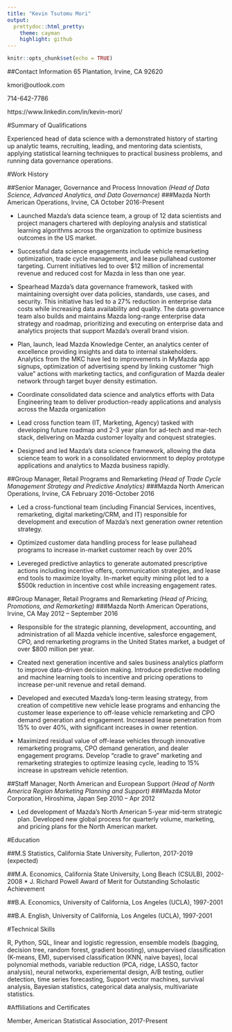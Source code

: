 ```yaml
---
title: "Kevin Tsutomu Mori"
output:
  prettydoc::html_pretty:
    theme: cayman
    highlight: github
---
```


```r
knitr::opts_chunk$set(echo = TRUE)
```
##Contact Information
65 Plantation, Irvine, CA 92620

kmori@outlook.com

714-642-7786

https://www.linkedin.com/in/kevin-mori/

#Summary of Qualifications

Experienced head of data science with a demonstrated history of starting up analytic teams, recruiting, leading, and mentoring data scientists, applying statistical learning techniques to practical business problems, and running data governance operations.

#Work History

##Senior Manager, Governance and Process Innovation *(Head of Data Science, Advanced Analytics, and Data Governance)*
###Mazda North American Operations, Irvine, CA October 2016-Present

* Launched Mazda's data science team, a group of 12 data scientists and project managers chartered with deploying analysis and statistical learning algorithms across the organization to optimize business outcomes in the US market.

* Successful data science engagements include vehicle remarketing optimization, trade cycle management, and lease pullahead customer targeting.  Current initiatives led to over $12 million of incremental revenue and reduced cost for Mazda in less than one year.

* Spearhead Mazda's data governance framework, tasked with maintaining oversight over data policies, standards, use cases, and security.  This initiative has led to a 27% reduction in enterprise data costs while increasing data availability and quality. The data governance team also builds and maintains Mazda long-range enterprise data strategy and roadmap, prioritizing and executing on enterprise data and analytics projects that support Mazda's overall brand vision.

* Plan, launch, lead Mazda Knowledge Center, an analytics center of excellence providing insights and data to internal stakeholders.  Analytics from the MKC have led to improvements in MyMazda app signups, optimization of advertising spend by linking customer "high value" actions with marketing tactics, and configuration of Mazda dealer network through target buyer density estimation.

* Coordinate consolidated data science and analytics efforts with Data Engineering team to deliver production-ready applications and analysis across the Mazda organization

* Lead cross function team (IT, Marketing, Agency) tasked with developing future roadmap and 2-3 year plan for ad-tech and mar-tech stack, delivering on Mazda customer loyalty and conquest strategies.

* Designed and led Mazda's data science framework, allowing the data science team to work in a consolidated enviornment to deploy prototype applications and analytics to Mazda business rapidly.

##Group Manager, Retail Programs and Remarketing *(Head of Trade Cycle Management Strategy and Predictive Analytics)*
###Mazda North American Operations, Irvine, CA February 2016-October 2016

* Led a cross-functional team (including Financial Services, incentives, remarketing, digital marketing/CRM, and IT) responsible for development and execution of Mazda's next generation owner retention strategy.

* Optimized customer data handling process for lease pullahead programs to increase in-market customer reach by over 20% 

* Levereged predictive anlaytics to generate automated prescriptive actions including incentive offers, communication strategies, and lease end tools to maximize loyalty.  In-market equity mining pilot led to a $500k reduction in incentive cost while increasing engagement rates.

##Group Manager, Retail Programs and Remarketing *(Head of Pricing, Promotions, and Remarketing)*
###Mazda North American Operations, Irvine, CA May 2012 – September 2016

* Responsible for the strategic planning, development, accounting, and administration of all Mazda vehicle incentive, salesforce engagement, CPO, and remarketing programs in the United States market, a budget of over $800 million per year.

* Created next generation incentive and sales business analytics platform to improve data-driven decision making. Introduce predictive modeling and machine learning tools to incentive and pricing operations to increase per-unit revenue and retail demand.

* Developed and executed Mazda's long-term leasing strategy, from creation of competitive new vehicle lease programs and enhancing the customer lease experience to off-lease vehicle remarketing and CPO demand generation and engagement.  Increased lease penetration from 15% to over 40%, with significant increases in owner retention.

* Maximized residual value of off-lease vehicles through innovative remarketing programs, CPO demand generation, and dealer engagement programs. Develop “cradle to grave” marketing and remarketing strategies to optimize leasing cycle, leading to 15% increase in upstream vehicle retention.

##Staff Manager, North American and European Support *(Head of North America Region Marketing Planning and Support)*
###Mazda Motor Corporation, Hiroshima, Japan Sep 2010 – Apr 2012

* Led development of Mazda's North American 5-year mid-term strategic plan. Developed new global process for quarterly volume, marketing, and pricing plans for the North American market.

#Education

##M.S Statistics, California State University, Fullerton, 2017-2019 (expected)

##M.A. Economics, California State University, Long Beach (CSULB), 2002-2008
* J. Richard Powell Award of Merit for Outstanding Scholastic Achievement

##B.A. Economics, University of California, Los Angeles (UCLA), 1997-2001

##B.A. English, University of California, Los Angeles (UCLA), 1997-2001

#Technical Skills

R, Python, SQL, linear and logistic regression, ensemble models (bagging, decision tree, random forest, gradient boosting), unsupervised classification (K-means, EM), supervised classification (KNN, naive bayes), local polynomial methods, variable reduction (PCA, ridge, LASSO, factor analysis), neural networks, experiemental design, A/B testing, outlier detection, time series forecasting, Support vector machines, survival analysis, Bayesian statistics, categorical data analysis, multivariate statistics.


#Affliliations and Certificates

Member, American Statistical Association, 2017-Present